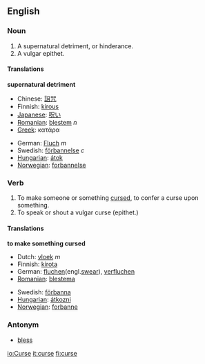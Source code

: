 ==English==

===Noun===
{{en-noun-reg}}

# A supernatural detriment, or hinderance.
# A vulgar epithet.

====Translations====
'''supernatural detriment'''
{{top}}
*Chinese: [[詛咒]]
*Finnish: [[kirous]]
*[[Japanese]]: [[呪い]]
*[[Romanian]]: [[blestem]] ''n''
*[[Greek]]: κατάρα
{{mid}}
*German: [[Fluch]] ''m''
*Swedish: [[förbannelse]] ''c''
*[[Hungarian]]: [[átok]]
*[[Norwegian]]: [[forbannelse]]
{{bottom}}

===Verb===
{{en-infl-reg-other-e|curs|e}}

# To make someone or something [[cursed]], to confer a curse upon something.
# To speak or shout a vulgar curse (epithet.)

====Translations====
'''to make something cursed'''
{{top}}
*Dutch: [[vloek]] ''m''
*Finnish: [[kirota]]
*German: [[fluchen]](engl.[[swear]]), [[verfluchen]]
*[[Romanian]]: [[blestema]]
{{mid}}
*Swedish: [[förbanna]]
*[[Hungarian]]: [[átkozni]]
*[[Norwegian]]: [[forbanne]]
{{bottom}}

===Antonym===
*[[bless]]

[[io:Curse]]
[[it:curse]]
[[fi:curse]]